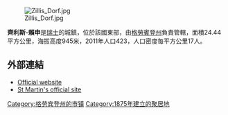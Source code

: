 [[Image:Zillis_Dorf.jpg|right]]

'''齊利斯-賴申'''是[[瑞士|瑞士]]的城鎮，位於該國東部，由[[格勞賓登州|格勞賓登州]]負責管轄，面積24.44平方公里，海拔高度945米，2011年人口423，人口密度每平方公里17人。

==外部連結==
* [http://www.zillis-reischen.ch Official website] {{de icon}}
*[https://web.archive.org/web/20121028011716/http://www.zillis-st-martin.ch/hauptseite.htm St Martin's official site]

{{Switzerland-geo-stub}}
[[Category:格劳宾登州的市镇|Category:格劳宾登州的市镇]]
[[Category:1875年建立的聚居地|Category:1875年建立的聚居地]]